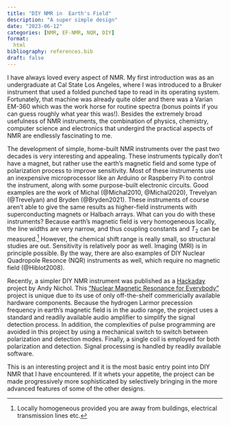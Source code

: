 ```yaml
---
title: "DIY NMR in  Earth's Field"
description: "A super simple design"
date: "2023-06-12"
categories: [NMR, EF-NMR, NQR, DIY]
format:
  html
bibliography: references.bib
draft: false
---
```


I have always loved every aspect of NMR.  My first introduction was as an undergraduate at Cal State Los Angeles, where I was introduced to a Bruker instrument that used a folded punched tape to read in its operating system.  Fortunately, that machine was already quite older and there was a Varian EM-360 which was the work horse for routine spectra (bonus points if you can guess roughly what year this was!).  Besides the extremely broad usefulness of NMR instruments, the combination of physics, chemistry, computer science and electronics that undergird the practical aspects of NMR are endlessly fascinating to me.

The development of simple, home-built NMR instruments over the past two decades is very interesting and appealing.  These instruments typically don't have a magnet, but rather use the earth's magnetic field and some type of polarization process to improve sensitivity. Most of these instruments use an inexpensive microprocessor like an Arduino or Raspberry Pi to control the instrument, along with some purpose-built electronic circuits.  Good examples are the work of Michal (@Michal2010, @Michal2020), Trevelyan (@Trevelyan) and Bryden (@Bryden2021).  These instruments of course aren't able to give the same results as higher-field instruments with superconducting magnets or Halbach arrays.  What can you do with these instruments?  Because earth's magnetic field is very homogeneous locally, the line widths are very narrow, and thus coupling constants and $T_2$ can be measured.[^1] However, the chemical shift range is really small, so structural studies are out.  Sensitivity is relatively poor as well.  Imaging (MRI) is in principle possible.  By the way, there are also examples of DIY Nuclear Quadropole Resonce (NQR) instruments as well, which require no magnetic field (@Hiblot2008).

Recently, a simpler DIY NMR instrument was published as a [Hackaday](https://hackaday.io/) project by Andy Nichol.  This ["Nuclear Magnetic Resonance for Everybody"](https://hackaday.io/project/191192-nuclear-magnetic-resonance-for-everyone) project is unique due to its use of only off-the-shelf commericially available hardware components.  Because the hydrogen Larmor precession frequency in earth's magnetic field is in the audio range, the project uses a standard and readily available audio amplifier to simplify the signal detection process.  In addition, the complexities of pulse programming are avoided in this project by using a mechanical switch to switch between polarization and detection modes.  Finally, a single coil is employed for both polarization and detection.  Signal processing is handled by readily available software.

This is an interesting project and it is the most basic entry point into DIY NMR that I have encountered. If it whets your appetite, the project can be made progressively more sophisticated by selectively bringing in the more advanced features of some of the other designs.

[^1]: Locally homogeneous provided you are away from buildings, electrical transmission lines etc.
